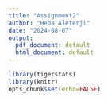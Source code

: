 ```yaml
---
title: "Assignment2"
author: "Heba Aleterji"
date: "2024-08-07"
output:
  pdf_document: default
  html_document: default
---
```


```r
library(tigerstats)
library(knitr)
opts_chunk$set(echo=FALSE)
```


